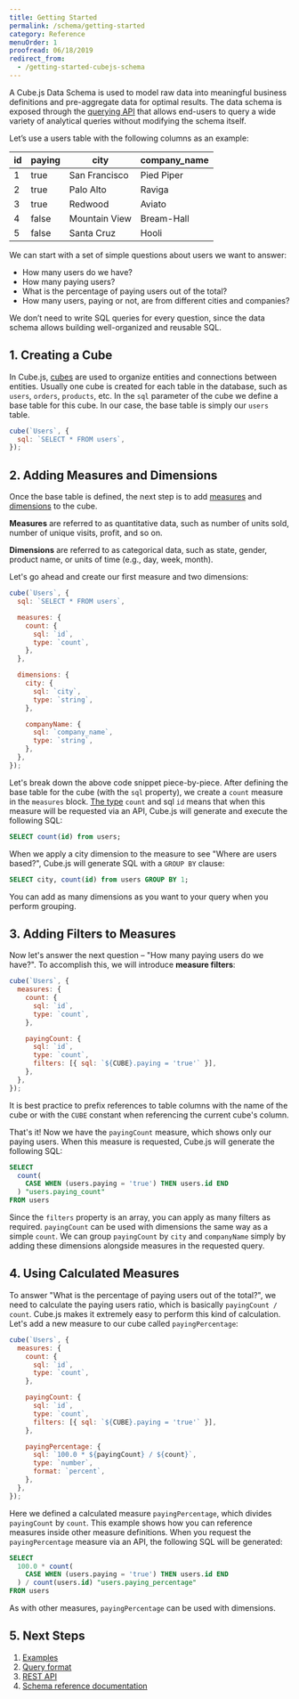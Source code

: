 ```yaml
---
title: Getting Started
permalink: /schema/getting-started
category: Reference
menuOrder: 1
proofread: 06/18/2019
redirect_from:
  - /getting-started-cubejs-schema
---
```


A Cube.js Data Schema is used to model raw data into meaningful business
definitions and pre-aggregate data for optimal results. The data schema is
exposed through the [querying API][ref-backend-restapi] that allows end-users to
query a wide variety of analytical queries without modifying the schema itself.

Let’s use a users table with the following columns as an example:

| id  | paying | city          | company_name |
| --- | ------ | ------------- | ------------ |
| 1   | true   | San Francisco | Pied Piper   |
| 2   | true   | Palo Alto     | Raviga       |
| 3   | true   | Redwood       | Aviato       |
| 4   | false  | Mountain View | Bream-Hall   |
| 5   | false  | Santa Cruz    | Hooli        |

We can start with a set of simple questions about users we want to answer:

- How many users do we have?
- How many paying users?
- What is the percentage of paying users out of the total?
- How many users, paying or not, are from different cities and companies?

We don’t need to write SQL queries for every question, since the data schema
allows building well-organized and reusable SQL.

## 1. Creating a Cube

In Cube.js, [cubes][ref-schema-cube] are used to organize entities and
connections between entities. Usually one cube is created for each table in the
database, such as `users`, `orders`, `products`, etc. In the `sql` parameter of
the cube we define a base table for this cube. In our case, the base table is
simply our `users` table.

```javascript
cube(`Users`, {
  sql: `SELECT * FROM users`,
});
```

## 2. Adding Measures and Dimensions

Once the base table is defined, the next step is to add
[measures][ref-schema-measures] and [dimensions][ref-schema-dimensions] to the
cube.

<InfoBox>

**Measures** are referred to as quantitative data, such as number of units sold,
number of unique visits, profit, and so on.

**Dimensions** are referred to as categorical data, such as state, gender,
product name, or units of time (e.g., day, week, month).

</InfoBox>

Let's go ahead and create our first measure and two dimensions:

```javascript
cube(`Users`, {
  sql: `SELECT * FROM users`,

  measures: {
    count: {
      sql: `id`,
      type: `count`,
    },
  },

  dimensions: {
    city: {
      sql: `city`,
      type: `string`,
    },

    companyName: {
      sql: `company_name`,
      type: `string`,
    },
  },
});
```

Let's break down the above code snippet piece-by-piece. After defining the base
table for the cube (with the `sql` property), we create a `count` measure in the
`measures` block. [The type][ref-schema-types-formats] `count` and sql `id`
means that when this measure will be requested via an API, Cube.js will generate
and execute the following SQL:

```sql
SELECT count(id) from users;
```

When we apply a city dimension to the measure to see "Where are users based?",
Cube.js will generate SQL with a `GROUP BY` clause:

```sql
SELECT city, count(id) from users GROUP BY 1;
```

You can add as many dimensions as you want to your query when you perform
grouping.

## 3. Adding Filters to Measures

Now let's answer the next question – "How many paying users do we have?". To
accomplish this, we will introduce **measure filters**:

```javascript
cube(`Users`, {
  measures: {
    count: {
      sql: `id`,
      type: `count`,
    },

    payingCount: {
      sql: `id`,
      type: `count`,
      filters: [{ sql: `${CUBE}.paying = 'true'` }],
    },
  },
});
```

<InfoBox>

It is best practice to prefix references to table columns with the name of the
cube or with the `CUBE` constant when referencing the current cube's column.

</InfoBox>

That's it! Now we have the `payingCount` measure, which shows only our paying
users. When this measure is requested, Cube.js will generate the following SQL:

```sql
SELECT
  count(
    CASE WHEN (users.paying = 'true') THEN users.id END
  ) "users.paying_count"
FROM users
```

Since the `filters` property is an array, you can apply as many filters as
required. `payingCount` can be used with dimensions the same way as a simple
`count`. We can group `payingCount` by `city` and `companyName` simply by adding
these dimensions alongside measures in the requested query.

## 4. Using Calculated Measures

To answer "What is the percentage of paying users out of the total?", we need to
calculate the paying users ratio, which is basically `payingCount / count`.
Cube.js makes it extremely easy to perform this kind of calculation. Let's add a
new measure to our cube called `payingPercentage`:

```javascript
cube(`Users`, {
  measures: {
    count: {
      sql: `id`,
      type: `count`,
    },

    payingCount: {
      sql: `id`,
      type: `count`,
      filters: [{ sql: `${CUBE}.paying = 'true'` }],
    },

    payingPercentage: {
      sql: `100.0 * ${payingCount} / ${count}`,
      type: `number`,
      format: `percent`,
    },
  },
});
```

Here we defined a calculated measure `payingPercentage`, which divides
`payingCount` by `count`. This example shows how you can reference measures
inside other measure definitions. When you request the `payingPercentage`
measure via an API, the following SQL will be generated:

```sql
SELECT
  100.0 * count(
    CASE WHEN (users.paying = 'true') THEN users.id END
  ) / count(users.id) "users.paying_percentage"
FROM users
```

As with other measures, `payingPercentage` can be used with dimensions.

## 5. Next Steps

1. [Examples][ref-examples]
2. [Query format][ref-backend-query-format]
3. [REST API][ref-backend-restapi]
4. [Schema reference documentation][ref-schema-cube]

[ref-backend-restapi]: /rest-api
[ref-schema-cube]: /schema/reference/cube
[ref-schema-measures]: /schema/reference/measures
[ref-schema-dimensions]: /schema/reference/dimensions
[ref-schema-types-formats]: /schema/reference/types-and-formats
[ref-examples]: /examples
[ref-backend-query-format]: /query-format
